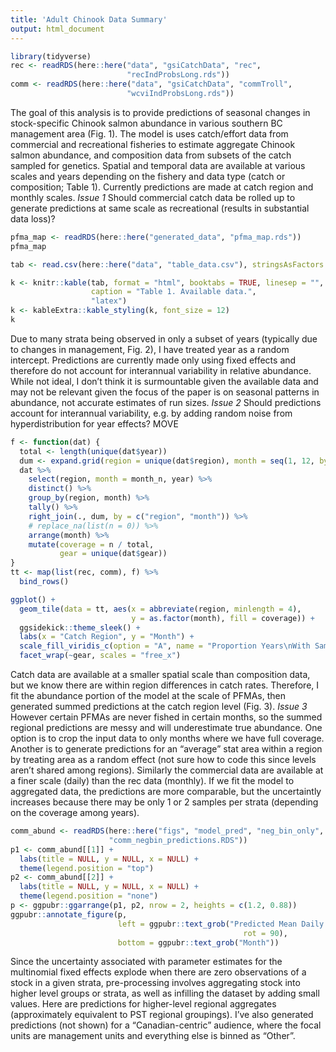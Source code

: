 ```yaml
---
title: 'Adult Chinook Data Summary'
output: html_document
---
```


```r
library(tidyverse)
rec <- readRDS(here::here("data", "gsiCatchData", "rec", 
                          "recIndProbsLong.rds"))
comm <- readRDS(here::here("data", "gsiCatchData", "commTroll", 
                          "wcviIndProbsLong.rds"))
```

The goal of this analysis is to provide predictions of seasonal changes in stock-specific Chinook salmon abundance in various southern BC management area (Fig. 1). The model is uses catch/effort data from commercial and recreational fisheries to estimate aggregate Chinook salmon abundance, and composition data from subsets of the catch sampled for genetics. Spatial and temporal data are available at various scales and years depending on the fishery and data type (catch or composition; Table 1). Currently predictions are made at catch region and monthly scales. *Issue 1* Should commercial catch data be rolled up to generate predictions at same scale as recreational (results in substantial data loss)?

```r
pfma_map <- readRDS(here::here("generated_data", "pfma_map.rds"))
pfma_map
```

```r
tab <- read.csv(here::here("data", "table_data.csv"), stringsAsFactors = F)

k <- knitr::kable(tab, format = "html", booktabs = TRUE, linesep = "",
                  caption = "Table 1. Available data.",
                  "latex") 
k <- kableExtra::kable_styling(k, font_size = 12)
k
```

Due to many strata being observed in only a subset of years (typically due to changes in management, Fig. 2), I have treated year as a random intercept. Predictions are currently made only using fixed effects and therefore do not account for interannual variability in relative abundance. While not ideal, I don't think it is surmountable given the available data and may not be relevant given the focus of the paper is on seasonal patterns in abundance, not accurate estimates of run sizes. *Issue 2* Should predictions account for interannual variability, e.g. by adding random noise from hyperdistribution for year effects? MOVE

```r
f <- function(dat) {
  total <- length(unique(dat$year))
  dum <- expand.grid(region = unique(dat$region), month = seq(1, 12, by = 1)) 
  dat %>% 
    select(region, month = month_n, year) %>%
    distinct() %>% 
    group_by(region, month) %>% 
    tally() %>% 
    right_join(., dum, by = c("region", "month")) %>% 
    # replace_na(list(n = 0)) %>% 
    arrange(month) %>% 
    mutate(coverage = n / total,
           gear = unique(dat$gear))
}
tt <- map(list(rec, comm), f) %>% 
  bind_rows()

ggplot() +
  geom_tile(data = tt, aes(x = abbreviate(region, minlength = 4), 
                           y = as.factor(month), fill = coverage)) +
  ggsidekick::theme_sleek() +
  labs(x = "Catch Region", y = "Month") +
  scale_fill_viridis_c(option = "A", name = "Proportion Years\nWith Samples") +
  facet_wrap(~gear, scales = "free_x")
```

Catch data are available at a smaller spatial scale than composition data, but we know there are within region differences in catch rates. Therefore, I fit the abundance portion of the model at the scale of PFMAs, then generated summed predictions at the catch region level (Fig. 3). *Issue 3* However certain PFMAs are never fished in certain months, so the summed regional predictions are messy and will underestimate true abundance. One option is to crop the input data to only months where we have full coverage. Another is to generate predictions for an "average" stat area within a region by treating area as a random effect (not sure how to code this since levels aren't shared among regions). Similarly the commercial data are available at a finer scale (daily) than the rec data (monthly). If we fit the model to aggregated data, the predictions are more comparable, but the uncertaintly increases because there may be only 1 or 2 samples per strata (depending on the coverage among years).

```r
comm_abund <- readRDS(here::here("figs", "model_pred", "neg_bin_only",
                      "comm_negbin_predictions.RDS"))
p1 <- comm_abund[[1]] +
  labs(title = NULL, y = NULL, x = NULL) +
  theme(legend.position = "top") 
p2 <- comm_abund[[2]] +
  labs(title = NULL, y = NULL, x = NULL) +
  theme(legend.position = "none") 
p <- ggpubr::ggarrange(p1, p2, nrow = 2, heights = c(1.2, 0.88))
ggpubr::annotate_figure(p, 
                        left = ggpubr::text_grob("Predicted Mean Daily Catch",
                                                    rot = 90),
                        bottom = ggpubr::text_grob("Month"))
```

Since the uncertainty associated with parameter estimates for the multinomial fixed effects explode when there are zero observations of a stock in a given strata, pre-processing involves aggregating stock into higher level groups or strata, as well as infilling the dataset by adding small values. Here are predictions for higher-level regional aggregates (approximately equivalent to PST regional groupings). I've also generated predictions (not shown) for a "Canadian-centric" audience, where the focal units are management units and everything else is binned as "Other".
